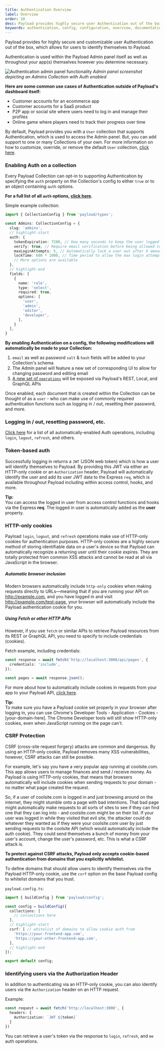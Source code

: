 ```yaml
---
title: Authentication Overview
label: Overview
order: 10
desc: Payload provides highly secure user Authentication out of the box, and you can fully customize, override, or remove the default Authentication support.
keywords: authentication, config, configuration, overview, documentation, Content Management System, cms, headless, javascript, node, react, express
---
```


<Banner>
  Payload provides for highly secure and customizable user Authentication out of the box, which allows for users to identify themselves to Payload.
</Banner>

Authentication is used within the Payload Admin panel itself as well as throughout your app(s) themselves however you determine necessary.

![Authentication admin panel functionality](https://payloadcms.com/images/auth-admin.jpg)
*Admin panel screenshot depicting an Admins Collection with Auth enabled*

**Here are some common use cases of Authentication outside of Payload's dashboard itself:**

- Customer accounts for an ecommerce app
- Customer accounts for a SaaS product
- P2P app or social site where users need to log in and manage their profiles
- Online game where players need to track their progress over time

By default, Payload provides you with a `User` collection that supports Authentication, which is used to access the Admin panel. But, you can add support to one or many Collections of your own. For more information on how to customize, override, or remove the default `User` collection, [click here](/docs/admin/overview#the-admin-user-collection).

### Enabling Auth on a collection

Every Payload Collection can opt-in to supporting Authentication by specifying the `auth` property on the Collection's config to either `true` or to an object containing `auth` options.

**For a full list of all `auth` options, [click here](/docs/authentication/config).**

Simple example collection:

```ts
import { CollectionConfig } from 'payload/types';

const Admins: CollectionConfig = {
  slug: 'admins',
  // highlight-start
  auth: {
    tokenExpiration: 7200, // How many seconds to keep the user logged in
    verify: true, // Require email verification before being allowed to authenticate
    maxLoginAttempts: 5, // Automatically lock a user out after X amount of failed logins
    lockTime: 600 * 1000, // Time period to allow the max login attempts
    // More options are available
  },
  // highlight-end
  fields: [
    {
      name: 'role',
      type: 'select',
      required: true,
      options: [
        'user',
        'admin',
        'editor',
        'developer',
      ],
    }
  ],
}
```

**By enabling Authentication on a config, the following modifications will automatically be made to your Collection:**

1. `email` as well as password `salt` & `hash` fields will be added to your Collection's schema
1. The Admin panel will feature a new set of corresponding UI to allow for changing password and editing email
1. [A new set of `operations`](/docs/authentication/operations) will be exposed via Payload's REST, Local, and GraphQL APIs

Once enabled, each document that is created within the Collection can be thought of as a `user` - who can make use of commonly required authentication functions such as logging in / out, resetting their password, and more.

### Logging in / out, resetting password, etc.

[Click here](/docs/authentication/operations) for a list of all automatically-enabled Auth operations, including `login`, `logout`, `refresh`, and others.

### Token-based auth

Successfully logging in returns a `JWT` (JSON web token) which is how a user will identify themselves to Payload. By providing this JWT via either an HTTP-only cookie or an `Authorization` header, Payload will automatically identify the user and add its user JWT data to the Express `req`, which is available throughout Payload including within access control, hooks, and more.

<Banner type="success">
  <strong>Tip:</strong><br/>
  You can access the logged in user from access control functions and hooks via the Express <strong>req</strong>. The logged in user is automatically added as the <strong>user</strong> property.
</Banner>

### HTTP-only cookies

Payload `login`, `logout`, and `refresh` operations make use of HTTP-only cookies for authentication purposes. HTTP-only cookies are a highly secure method of storing identifiable data on a user's device so that Payload can automatically recognize a returning user until their cookie expires. They are totally protected from common XSS attacks and cannot be read at all via JavaScript in the browser.

##### Automatic browser inclusion

Modern browsers automatically include `http-only` cookies when making requests directly to URLs—meaning that if you are running your API on http://example.com, and you have logged in and visit http://example.com/test-page, your browser will automatically include the Payload authentication cookie for you.

##### Using Fetch or other HTTP APIs

However, if you use `fetch` or similar APIs to retrieve Payload resources from its REST or GraphQL API, you need to specify to include credentials (cookies).

Fetch example, including credentials:

```ts
const response = await fetch('http://localhost:3000/api/pages', {
  credentials: 'include',
});

const pages = await response.json();
```

For more about how to automatically include cookies in requests from your app to your Payload API, [click here](https://developer.mozilla.org/en-US/docs/Web/API/Fetch_API/Using_Fetch#Sending_a_request_with_credentials_included).

<Banner type="success">
  <strong>Tip:</strong><br/>
  To make sure you have a Payload cookie set properly in your browser after logging in, you can use Chrome's Developer Tools - Application - Cookies - [your-domain-here]. The Chrome Developer tools will still show HTTP-only cookies, even when JavaScript running on the page can't.
</Banner>

### CSRF Protection

CSRF (cross-site request forgery) attacks are common and dangerous. By using an HTTP-only cookie, Payload removes many XSS vulnerabilities, however, CSRF attacks can still be possible.

For example, let's say you have a very popular app running at coolsite.com. This app allows users to manage finances and send / receive money. As Payload is using HTTP-only cookies, that means that browsers automatically will include cookies when sending requests to your domain - no matter what page created the request.

So, if a user of coolsite.com is logged in and just browsing around on the internet, they might stumble onto a page with bad intentions. That bad page might automatically make requests to all sorts of sites to see if they can find one that they can log into - and coolsite.com might be on their list. If your user was logged in while they visited that evil site, the attacker could do whatever they wanted as if they were your coolsite.com user by just sending requests to the coolsite API (which would automatically include the auth cookie). They could send themselves a bunch of money from your user's account, change the user's password, etc. This is what a CSRF attack is.

<Banner type="warning">
  <strong>To protect against CSRF attacks, Payload only accepts cookie-based authentication from domains that you explicitly whitelist.</strong>
</Banner>

To define domains that should allow users to identify themselves via the Payload HTTP-only cookie, use the `csrf` option on the base Payload config to whitelist domains that you trust.

`payload.config.ts`:
```ts
import { buildConfig } from 'payload/config';

const config = buildConfig({
  collections: [
    // collections here
  ],
  // highlight-start
  csrf: [ // whitelist of domains to allow cookie auth from
    'https://your-frontend-app.com',
    'https://your-other-frontend-app.com',
  ],
  // highlight-end
});

export default config;
```

### Identifying users via the Authorization Header

In addition to authenticating via an HTTP-only cookie, you can also identify users via the `Authorization` header on an HTTP request.

Example:
```ts
const request = await fetch('http://localhost:3000', {
  headers: {
    Authorization: `JWT ${token}`
  }
})
```

You can retrieve a user's token via the response to `login`, `refresh`, and `me` auth operations.
